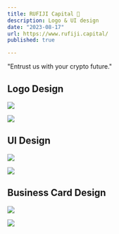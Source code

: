```yaml
---
title: RUFIJI Capital 🦛
description: Logo & UI design
date: "2023-08-17"
url: https://www.rufiji.capital/
published: true

---
```


"Entrust us with your crypto future."

## Logo Design

![](/rufiji-logo-set.png)

![](/rufiji-logo-last.png)

## UI Design

![](/rufiji-ui-lp.jpeg)

![](/rufiji-ui-full.jpeg)

## Business Card Design

![](/rufiji-card-1.jpeg)

![](/rufiji-card-2.jpeg)
